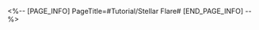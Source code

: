 <%-- [PAGE_INFO]
PageTitle=#Tutorial/Stellar Flare#
[END_PAGE_INFO] --%>
{{Tutorial
|sort      = 602801
|title     = Stellar Flare
|subtitle  = 
|type      = Adventure
|about     = 
|image1    = Tutorial Stellar Flare 1.png{{subst:void|<!--$UPLOAD:<<SpriteOutput/TutorialPic/TutorialPage_602801.png>-<Tutorial Stellar Flare 1.png>-<Tutorial Files>>-->}}
|text1     = Defeat enemies within specified number of Cycles to complete the {{Color|h|nobold=1|Stellar Flare}} challenge. Before the start of each battle, your HP, Skill Points, and Energy will be restored to a specified amount.
|image2    = Tutorial Stellar Flare 2.png{{subst:void|<!--$UPLOAD:<<SpriteOutput/TutorialPic/TutorialPage_602802.png>-<Tutorial Stellar Flare 2.png>-<Tutorial Files>>-->}}
|text2     = Every stage will provide unique and significant {{Color|h|nobold=1|buffs}} to allies, as well as changes to enemies' {{Color|h|nobold=1|Toughness}} and {{Color|h|nobold=1|Weakness}}. Utilize these buffs and enemy traits to greatly increase combat ability and efficiency in the stage.
|image3    = Tutorial Stellar Flare 3.png{{subst:void|<!--$UPLOAD:<<SpriteOutput/TutorialPic/TutorialPage_602803.png>-<Tutorial Stellar Flare 3.png>-<Tutorial Files>>-->}}
|text3     = After completing challenges in the {{Color|h|nobold=1|Giant Star}} difficulty, the {{Color|h|nobold=1|Supergiant Star}} difficulty will be unlocked. In the {{Color|h|nobold=1|Supergiant Star}} difficulty, you will face 9 waves of enemies, and the enemies will become stronger every 3 waves. You can claim rewards separately after eliminating the third and sixth waves of enemies.
}}